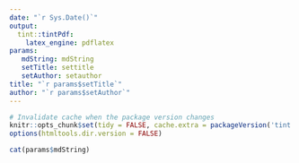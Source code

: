 ---
date: "`r Sys.Date()`"
output:
  tint::tintPdf:
    latex_engine: pdflatex
params:
   mdString: mdString
   setTitle: settitle
   setAuthor: setauthor
title: "`r params$setTitle`"
author: "`r params$setAuthor`"
---

```{r setup, include=FALSE}
# Invalidate cache when the package version changes
knitr::opts_chunk$set(tidy = FALSE, cache.extra = packageVersion('tint'))
options(htmltools.dir.version = FALSE)
```


```{r, results='asis',echo=FALSE}
cat(params$mdString)
```


